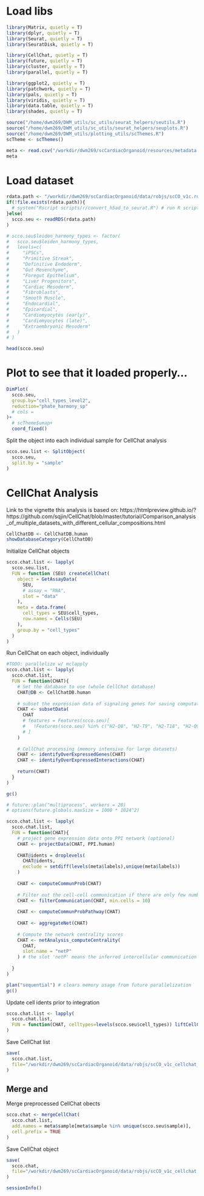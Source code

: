 
# Load libs
```r
library(Matrix, quietly = T)
library(dplyr, quietly = T)
library(Seurat, quietly = T)
library(SeuratDisk, quietly = T)

library(CellChat, quietly = T)
library(future, quietly = T)
library(cluster, quietly = T)
library(parallel, quietly = T)

library(ggplot2, quietly = T)
library(patchwork, quietly = T)
library(pals, quietly = T)
library(viridis, quietly = T)
library(data.table, quietly = T)
library(shades, quietly = T)

source("/home/dwm269/DWM_utils/sc_utils/seurat_helpers/seutils.R")
source("/home/dwm269/DWM_utils/sc_utils/seurat_helpers/seuplots.R")
source("/home/dwm269/DWM_utils/plotting_utils/scThemes.R")
scTheme <- scThemes()
```

```r
meta <- read.csv("/workdir/dwm269/scCardiacOrganoid/resources/metadata.csv")
meta
```


# Load dataset
```r
rdata.path <- "/workdir/dwm269/scCardiacOrganoid/data/robjs/scCO_v1c.rds"
if(!file.exists(rdata.path)){
  # system("Rscript scripts/r/convert_h5ad_to_seurat.R") # run R script to convert anndata to seurat
}else(
  scco.seu <- readRDS(rdata.path)
)

# scco.seu$leiden_harmony_types <- factor(
#   scco.seu$leiden_harmony_types,
#   levels=c(
#     "iPSCs", 
#     "Primitive Streak",
#     "Definitive Endoderm",
#     "Gut Mesenchyme",
#     "Foregut Epithelium",
#     "Liver Progenitors",
#     "Cardiac Mesoderm",
#     "Fibroblasts",
#     "Smooth Muscle",
#     "Endocardial",
#     "Epicardial",
#     "Cardiomyocytes (early)",
#     "Cardiomyocytes (late)",
#     "Extraembryonic Mesoderm"          
#   )
# )

head(scco.seu)
```
# Plot to see that it loaded properly...
```r
DimPlot(
  scco.seu,
  group.by="cell_types_level2",
  reduction="phate_harmony_sp"
  # cols = 
)+
  # scTheme$umap+
  coord_fixed()
```

Split the object into each individual sample for CellChat analysis
```r
scco.seu.list <- SplitObject(
  scco.seu,
  split.by = "sample"
)
```


# CellChat Analysis
Link to the vignette this analysis is based on:
https://htmlpreview.github.io/?https://github.com/sqjin/CellChat/blob/master/tutorial/Comparison_analysis_of_multiple_datasets_with_different_cellular_compositions.html
```r
CellChatDB <- CellChatDB.human
showDatabaseCategory(CellChatDB)
```
Initialize CellChat objects
```r
scco.chat.list <- lapply(
  scco.seu.list,
  FUN = function (SEU) createCellChat(
    object = GetAssayData(
      SEU,
      # assay = "RNA",
      slot = "data"
    ),
    meta = data.frame(
      cell_types = SEU$cell_types,
      row.names = Cells(SEU)
    ),
    group.by = "cell_types"
  )
)
```

Run CellChat on each object, individually
```r
#TODO: parallelize w/ mclapply
scco.chat.list <- lapply(
  scco.chat.list,
  FUN = function(CHAT){
    # Set the database to use (whole CellChat database)
    CHAT@DB <- CellChatDB.human
    
    # subset the expression data of signaling genes for saving computation cost
    CHAT <- subsetData(
      CHAT
      # features = Features(scco.seu)[
      #   !Features(scco.seu) %in% c("H2-Q8", "H2-T9", "H2-T18", "H2-Q9" ,"H2-L", "H2-BI" ,"H2-D" ,"H60a" ,"H2-Ea-ps")
      # ]
    )
    
    # CellChat processing (memory intensive for large datasets)
    CHAT <- identifyOverExpressedGenes(CHAT)
    CHAT <- identifyOverExpressedInteractions(CHAT)
    
    return(CHAT)
  }
)

gc()
```

```r
# future::plan("multiprocess", workers = 20)
# options(future.globals.maxSize = 1000 * 1024^2)

scco.chat.list <- lapply(
  scco.chat.list,
  FUN = function(CHAT){
    # project gene expression data onto PPI network (optional)
    CHAT <- projectData(CHAT, PPI.human)
    
    CHAT@idents = droplevels(
      CHAT@idents, 
      exclude = setdiff(levels(meta$labels),unique(meta$labels))
    )
    
    CHAT <- computeCommunProb(CHAT)
    
    # Filter out the cell-cell communication if there are only few number of cells in certain cell groups
    CHAT <- filterCommunication(CHAT, min.cells = 10)
    
    CHAT <- computeCommunProbPathway(CHAT)
    
    CHAT <- aggregateNet(CHAT)
    
    # Compute the network centrality scores
    CHAT <- netAnalysis_computeCentrality(
      CHAT, 
      slot.name = "netP"
    ) # the slot 'netP' means the inferred intercellular communication network of signaling pathways
    
  }
)

plan("sequential") # clears memory usage from future parallelization
gc()
```

Update cell idents prior to integration
```r
scco.chat.list <- lapply(
  scco.chat.list,
  FUN = function(CHAT, celltypes=levels(scco.seu$cell_types)) liftCellChat(CHAT, celltypes)
)
```
Save CellChat list
```r
save(
  scco.chat.list,
  file="/workdir/dwm269/scCardiacOrganoid/data/robjs/scCO_v1c_cellchat_list.RData"
)
```

## Merge and
Merge preprocessed CellChat obects
```r
scco.chat <- mergeCellChat(
  scco.chat.list,
  add.names = meta$sample[meta$sample %in% unique(scco.seu$sample)],
  cell.prefix = TRUE
)
```
Save CellChat object
```r
save(
  scco.chat,
  file="/workdir/dwm269/scCardiacOrganoid/data/robjs/scCO_v1c_cellchat.RData"
)
```


```r
sessionInfo()
```

